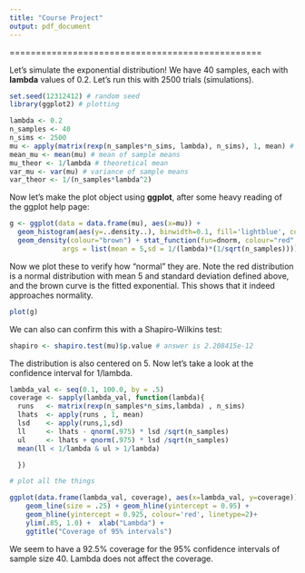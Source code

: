 ```yaml
---
title: "Course Project"
output: pdf_document
---
```

================================================

Let's simulate the exponential distribution! We have 40 samples, each with **lambda** values of 0.2. Let's run this with 2500 trials (simulations).

```r
set.seed(12312412) # random seed
library(ggplot2) # plotting 

lambda <- 0.2
n_samples <- 40 
n_sims <- 2500
mu <- apply(matrix(rexp(n_samples*n_sims, lambda), n_sims), 1, mean) # sample means
mean_mu <- mean(mu) # mean of sample means
mu_theor <- 1/lambda # theoretical mean
var_mu <- var(mu) # variance of sample means
var_theor <- 1/(n_samples*lambda^2)
```
Now let's make the plot object using **ggplot**, after some heavy reading of the ggplot help page:

```r
g <- ggplot(data = data.frame(mu), aes(x=mu)) +
  geom_histogram(aes(y=..density..), binwidth=0.1, fill='lightblue', colour='black') +
  geom_density(colour="brown") + stat_function(fun=dnorm, colour="red", size=1,
             args = list(mean = 5,sd = 1/(lambda)*(1/sqrt(n_samples))))
```

Now we plot these to verify how "normal" they are. Note the red distribution is a normal distribution with mean 5 and standard deviation defined above, and the brown curve is the fitted exponential. This shows that it indeed approaches normality.

```r
plot(g)
```

We can also can confirm this with a Shapiro-Wilkins test:
```r
shapiro <- shapiro.test(mu)$p.value # answer is 2.208415e-12
```
The distribution is also centered on 5. Now let's take a look at the confidence interval for 1/lambda.


```r
lambda_val <- seq(0.1, 100.0, by = .5)
coverage <- sapply(lambda_val, function(lambda){
  runs   <- matrix(rexp(n_samples*n_sims,lambda) , n_sims)    
  lhats  <- apply(runs , 1, mean)
  lsd    <- apply(runs,1,sd)
  ll     <- lhats - qnorm(.975) * lsd /sqrt(n_samples)
  ul     <- lhats + qnorm(.975) * lsd /sqrt(n_samples)
  mean(ll < 1/lambda & ul > 1/lambda)

  })

# plot all the things

ggplot(data.frame(lambda_val, coverage), aes(x=lambda_val, y=coverage)) +  
    geom_line(size = .25) + geom_hline(yintercept = 0.95) + 
    geom_hline(yintercept = 0.925, colour='red', linetype=2)+
    ylim(.85, 1.0) +  xlab("Lambda") +  
    ggtitle("Coverage of 95% intervals")
```

We seem to have a 92.5% coverage for the 95% confidence intervals of sample size 40. Lambda does not affect the coverage.

















